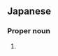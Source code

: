 ==Japanese==
{{ja-kanjitab|美|希}}

===Proper noun===
{{ja-pos|proper|みき}}

# {{given name|female|lang=ja|sort=みき}}